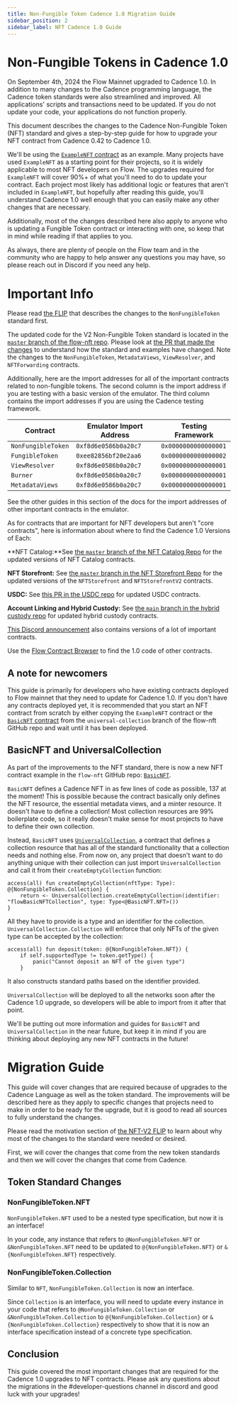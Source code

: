 ```yaml
---
title: Non-Fungible Token Cadence 1.0 Migration Guide
sidebar_position: 2
sidebar_label: NFT Cadence 1.0 Guide
---
```


# Non-Fungible Tokens in Cadence 1.0

On September 4th, 2024 the Flow Mainnet upgraded to Cadence 1.0.
In addition to many changes to the Cadence programming language,
the Cadence token standards were also streamlined and improved.
All applications' scripts and transactions need to be updated.
If you do not update your code, your applications do not function properly.

This document describes the changes to the Cadence Non-Fungible Token (NFT) standard and
gives a step-by-step guide for how to upgrade your NFT contract from Cadence 0.42
to Cadence 1.0.

We'll be using the
[`ExampleNFT` contract](https://github.com/onflow/flow-nft/blob/master/contracts/ExampleNFT.cdc)
as an example. Many projects have used `ExampleNFT` as a starting point for their projects,
so it is widely applicable to most NFT developers on Flow.
The upgrades required for `ExampleNFT` will cover 90%+ of what you'll
need to do to update your contract. Each project most likely has
additional logic or features that aren't included in `ExampleNFT`,
but hopefully after reading this guide, you'll understand Cadence 1.0
well enough that you can easily make any other changes that are necessary.

Additionally, most of the changes described here also apply to anyone
who is updating a Fungible Token contract or interacting with one,
so keep that in mind while reading if that applies to you.

As always, there are plenty of people on the Flow team and in the community
who are happy to help answer any questions you may have, so please reach out
in Discord if you need any help.

# Important Info

Please read [the FLIP](https://github.com/onflow/flips/pull/56)
that describes the changes to the `NonFungibleToken` standard first.

The updated code for the V2 Non-Fungible Token standard is located in the
[`master` branch of the flow-nft repo](https://github.com/onflow/flow-nft).
Please look at [the PR that made the changes](https://github.com/onflow/flow-nft/pull/126)
to understand how the standard and examples have changed.
Note the changes to the `NonFungibleToken`, `MetadataViews`, `ViewResolver`,
and `NFTForwarding` contracts.

Additionally, here are the import addresses
for all of the important contracts related to non-fungible tokens.
The second column is the import address if you are testing with a basic version of the emulator.
The third column contains the import addresses if you are using the Cadence testing framework.

| Contract           | Emulator Import Address | Testing Framework    |
| ------------------ | ----------------------- | -------------------- |
| `NonFungibleToken` | `0xf8d6e0586b0a20c7`    | `0x0000000000000001` |
| `FungibleToken`    | `0xee82856bf20e2aa6`    | `0x0000000000000002` |
| `ViewResolver`     | `0xf8d6e0586b0a20c7`    | `0x0000000000000001` |
| `Burner`           | `0xf8d6e0586b0a20c7`    | `0x0000000000000001` |
| `MetadataViews`    | `0xf8d6e0586b0a20c7`    | `0x0000000000000001` |

See the other guides in this section of the docs for the import
addresses of other important contracts in the emulator.

As for contracts that are important for NFT developers but aren't "core contracts",
here is information about where to find the Cadence 1.0 Versions of Each:

**NFT Catalog:**See
[the `master` branch of the NFT Catalog Repo](https://github.com/onflow/nft-catalog/tree/master/cadence/contracts)
for the updated versions of NFT Catalog contracts.

**NFT Storefront:**
See [the `master` branch in the NFT Storefront Repo](https://github.com/onflow/nft-storefront/tree/master/contracts)
for the updated versions of the `NFTStorefront` and `NFTStorefrontV2` contracts.

**USDC:** See [this PR in the USDC repo](https://github.com/flow-usdc/flow-usdc/pull/82)
for updated USDC contracts.

**Account Linking and Hybrid Custody:**
See [the `main` branch in the hybrid custody repo](https://github.com/onflow/hybrid-custody)
for updated hybrid custody contracts.

[This Discord announcement](https://discord.com/channels/613813861610684416/811693600403357706/1225909248429527140)
also contains versions of a lot of important contracts.

Use the [Flow Contract Browser](https://contractbrowser.com/) to find the 1.0 code of other contracts.

## A note for newcomers

This guide is primarily for developers who have existing contracts
deployed to Flow mainnet that they need to update for Cadence 1.0.
If you don't have any contracts deployed yet, it is recommended that
you start an NFT contract from scratch by either copying the `ExampleNFT` contract
or the [`BasicNFT` contract](https://github.com/onflow/flow-nft/blob/universal-collection/contracts/BasicNFT.cdc)
from the `universal-collection` branch of the flow-nft GitHub repo and wait until it has been deployed.

## BasicNFT and UniversalCollection

As part of the improvements to the NFT standard, there is now a new NFT contract
example in the `flow-nft` GitHub repo: [`BasicNFT`](https://github.com/onflow/flow-nft/blob/universal-collection/contracts/BasicNFT.cdc).

`BasicNFT` defines a Cadence NFT in as few lines of code as possible, 137 at the moment!
This is possible because the contract basically only defines the NFT resource,
the essential metadata views, and a minter resource.
It doesn't have to define a collection! Most collection resources are 99% boilerplate
code, so it really doesn't make sense for most projects to have to define their own
collection.

Instead, `BasicNFT` uses [`UniversalCollection`](https://github.com/onflow/flow-nft/blob/universal-collection/contracts/UniversalCollection.cdc),
a contract that defines a collection resource
that has all of the standard functionality that a collection needs and nothing else.
From now on, any project that doesn't want to do anything unique with their collection
can just import `UniversalCollection` and call it from their `createEmptyCollection`
function:

```cadence
access(all) fun createEmptyCollection(nftType: Type): @{NonFungibleToken.Collection} {
    return <- UniversalCollection.createEmptyCollection(identifier: "flowBasicNFTCollection", type: Type<@BasicNFT.NFT>())
}
```

All they have to provide is a type and an identifier for the collection.
`UniversalCollection.Collection` will enforce that only NFTs of the given type
can be accepted by the collection:

```cadence
access(all) fun deposit(token: @{NonFungibleToken.NFT}) {
    if self.supportedType != token.getType() {
        panic("Cannot deposit an NFT of the given type")
    }
```

It also constructs standard paths based on the identifier provided.

`UniversalCollection` will be deployed to all the networks soon after the Cadence 1.0 upgrade,
so developers will be able to import from it after that point.

We'll be putting out more information and guides for `BasicNFT` and `UniversalCollection`
in the near future, but keep it in mind if you are thinking about deploying
any new NFT contracts in the future!

# Migration Guide

This guide will cover changes that are required because of upgrades to
the Cadence Language as well as the token standard.
The improvements will be described here as they apply to specific changes
that projects need to make in order to be ready for the upgrade,
but it is good to read all sources to fully understand the changes.

Please read the motivation section of [the NFT-V2 FLIP](https://github.com/onflow/flips/pull/56)
to learn about why most of the changes to the standard were needed or desired.

First, we will cover the changes that come from the new token standards and then
we will cover the changes that come from Cadence.

## Token Standard Changes

### NonFungibleToken.NFT

`NonFungibleToken.NFT` used to be a nested type specification, but now it is an interface!

In your code, any instance that refers
to `@NonFungibleToken.NFT` or `&NonFungibleToken.NFT` need to be updated to
`@{NonFungibleToken.NFT}` or `&{NonFungibleToken.NFT}` respectively.

### NonFungibleToken.Collection

Similar to `NFT`, `NonFungibleToken.Collection` is now an interface.

Since `Collection` is an interface, you will need to update every instance in your code
that refers to `@NonFungibleToken.Collection` or `&NonFungibleToken.Collection` to
`@{NonFungibleToken.Collection}` or `&{NonFungibleToken.Collection}` respectively to show
that it is now an interface specification instead of a concrete type specification.

## Conclusion

This guide covered the most important changes that are required for the Cadence 1.0
upgrades to NFT contracts. Please ask any questions about the migrations
in the #developer-questions channel in discord and good luck with your upgrades!
